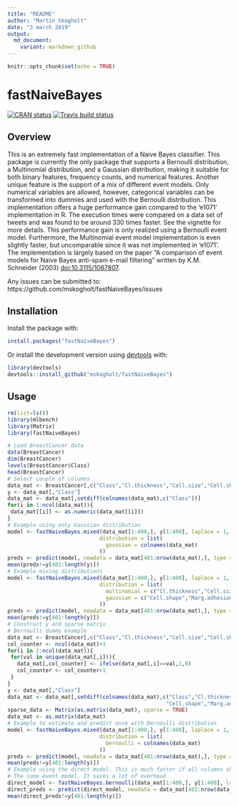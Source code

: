 ```yaml
---
title: "README"
author: "Martin Skogholt"
date: "3 march 2019"
output:
  md_document:
    variant: markdown_github
---
```


```r
knitr::opts_chunk$set(echo = TRUE)
```
# fastNaiveBayes
[![CRAN status](https://www.r-pkg.org/badges/version/fastNaiveBayes)](https://cran.r-project.org/package=fastNaiveBayes)
[![Travis build status](https://travis-ci.org/mskogholt/fastNaiveBayes.svg?branch=master)](https://travis-ci.org/mskogholt/fastNaiveBayes)

## Overview
This is an extremely fast implementation of a Naive Bayes classifier. This package is currently the only package that supports a Bernoulli distribution, a Multinomial distribution, and a Gaussian distribution, making it suitable for both binary features, frequency counts, and numerical features. Another unique feature is the support of a mix of different event models. Only numerical variables are allowed, however, categorical variables can be transformed into dummies and used with the Bernoulli distribution. This implementation offers a huge performance gain compared to the 'e1071' implementation in R. The execution times were compared on a data set of tweets and was found to be around 330 times faster. See the vignette for more details. This performance gain is only realized using a Bernoulli event model. Furthermore, the Multinomial event model implementation is even slightly faster, but uncomparable since it was not implemented in 'e1071'. The implementation is largely based on the paper "A comparison of event models for Naive Bayes anti-spam e-mail filtering" written by K.M. Schneider (2003) <doi:10.3115/1067807>.

Any issues can be submitted to: https://github.com/mskogholt/fastNaiveBayes/issues

## Installation
Install the package with:
```r
install.packages("fastNaiveBayes")
```
Or install the development version using [devtools](https://github.com/hadley/devtools) with:
```r
library(devtools)
devtools::install_github("mskogholt/fastNaiveBayes")
```

## Usage
```r
rm(list=ls())
library(mlbench)
library(Matrix)
library(fastNaiveBayes)

# Load BreastCancer data
data(BreastCancer)
dim(BreastCancer)
levels(BreastCancer$Class)
head(BreastCancer)
# Select couple of columns
data_mat <- BreastCancer[,c("Class","Cl.thickness","Cell.size","Cell.shape","Marg.adhesion")]
y <- data_mat[,"Class"]
data_mat <- data_mat[,setdiff(colnames(data_mat),c("Class"))]
for(i in 1:ncol(data_mat)){
 data_mat[[i]] <- as.numeric(data_mat[[i]])
}
# Example using only Gaussian distribution
model <- fastNaiveBayes.mixed(data_mat[1:400,], y[1:400], laplace = 1, sparse = TRUE,
                             distribution = list(
                               gaussian = colnames(data_mat)
                             ))
preds <- predict(model, newdata = data_mat[401:nrow(data_mat),], type = "class")
mean(preds!=y[401:length(y)])
# Example mixing distributions
model <- fastNaiveBayes.mixed(data_mat[1:400,], y[1:400], laplace = 1, sparse = TRUE,
                             distribution = list(
                               multinomial = c("Cl.thickness","Cell.size"),
                               gaussian = c("Cell.shape","Marg.adhesion")
                             ))
preds <- predict(model, newdata = data_mat[401:nrow(data_mat),], type = "class")
mean(preds!=y[401:length(y)])
# Construct y and sparse matrix
# Bernoulli dummy example
data_mat <- BreastCancer[,c("Class","Cl.thickness","Cell.size","Cell.shape","Marg.adhesion")]
col_counter <- ncol(data_mat)+1
for(i in 2:ncol(data_mat)){
 for(val in unique(data_mat[,i])){
   data_mat[,col_counter] <- ifelse(data_mat[,i]==val,1,0)
   col_counter <- col_counter+1
 }
}
y <- data_mat[,"Class"]
data_mat <- data_mat[,setdiff(colnames(data_mat),c("Class","Cl.thickness", "Cell.size",
                                                  "Cell.shape","Marg.adhesion"))]
sparse_data <- Matrix(as.matrix(data_mat), sparse = TRUE)
data_mat <- as.matrix(data_mat)
# Example to estimate and predict once with Bernoulli distribution
model <- fastNaiveBayes.mixed(data_mat[1:400,], y[1:400], laplace = 1, sparse = TRUE,
                             distribution = list(
                               bernoulli = colnames(data_mat)
                             ))
preds <- predict(model, newdata = data_mat[401:nrow(data_mat),], type = "class")
mean(preds!=y[401:length(y)])
# Example using the direct model. This is much faster if all columns should have
# The same event model. It saves a lot of overhead
direct_model <- fastNaiveBayes.bernoulli(data_mat[1:400,], y[1:400], laplace = 1, sparse = TRUE)
direct_preds <- predict(direct_model, newdata = data_mat[401:nrow(data_mat),], type = "class")
mean(direct_preds!=y[401:length(y)])
```

